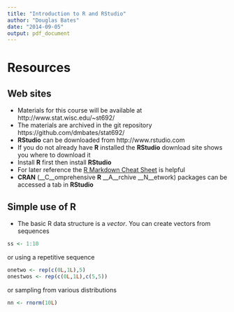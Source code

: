 ```yaml
---
title: "Introduction to R and RStudio"
author: "Douglas Bates"
date: "2014-09-05"
output: pdf_document
---
```

# Resources
## Web sites
- Materials for this course will be available at http://www.stat.wisc.edu/~st692/
- The materials are archived in the git repository https://github.com/dmbates/stat692/
- __RStudio__ can be downloaded from http://www.rstudio.com
- If you do not already have __R__ installed the __RStudio__ download site shows you where to download it
- Install __R__ first then install __RStudio__
- For later reference the [R Markdown Cheat Sheet](http://shiny.rstudio.com/articles/rm-cheatsheet.html) is helpful
- __CRAN__ (__C__omprehensive __R__ __A__rchive __N__etwork) packages can be accessed a tab in __RStudio__

## Simple use of R

- The basic R data structure is a _vector_.  You can create vectors from sequences
```r
ss <- 1:10
```
or using a repetitive sequence
```r
onetwo <- rep(c(0L,1L),5)
onestwos <- rep(c(0L,1L),c(5,5))
```
or sampling from various distributions
```r
nn <- rnorm(10L)
```


